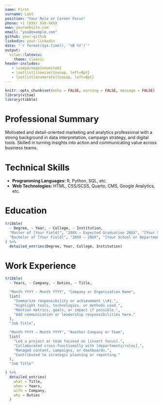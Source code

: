 ```yaml
---
name: First
surname: Last
position: "Your Role or Career Focus"
phone: +1 (XXX) XXX-XXXX
www: yourwebsite.com
email: "you@example.com"
github: your-github
linkedin: your-linkedin
date: "`r format(Sys.time(), '%B %Y')`"
output: 
  vitae::latexcv:
    theme: classic
header-includes:
   - \usepackage{enumitem}
   - \setlist[itemize]{nosep, left=0pt}
   - \setlist[enumerate]{nosep, left=0pt}
---
```


```r
knitr::opts_chunk$set(echo = FALSE, warning = FALSE, message = FALSE)
library(vitae)
library(tibble)
```

# Professional Summary

Motivated and detail-oriented marketing and analytics professional with a strong background in data interpretation, campaign strategy, and digital tools. Skilled in turning insights into action and communicating value across business teams.

# Technical Skills

- **Programming Languages:** R, Python, SQL, etc.  
- **Web Technologies:** HTML, CSS/SCSS, Quarto, CMS, Google Analytics, etc.

# Education

```r
tribble(
  ~ Degree, ~ Year, ~ College, ~ Institution,
  "Master of [Your Field]", "20XX – Expected Graduation 20XX", "[Your School or Department]", "[Your University]",
  "Bachelor of [Your Field]", "20XX – 20XX", "[Your School or Department]", "[Your University]"
) %>%
  detailed_entries(Degree, Year, College, Institution)
```

# Work Experience

```r
tribble(
  ~ Years, ~ Company, ~ Duties, ~ Title,

  "Month YYYY – Month YYYY", "Company or Organization Name",
  list(
    "Summarize responsibility or achievement \\#1.",
    "Highlight tools, technologies, or methods used.",
    "Mention metrics, goals, or impact if possible.",
    "Add communication or leadership responsibilities here."
  ),
  "Job Title",

  "Month YYYY – Month YYYY", "Another Company or Team",
  list(
    "Led a project or team focused on [insert focus].",
    "Collaborated cross-functionally with [departments/roles].",
    "Managed content, campaigns, or dashboards.",
    "Contributed to strategic planning or reporting."
  ),
  "Job Title"

) %>%
  detailed_entries(
    what = Title,
    when = Years,
    with = Company,
    why = Duties
  )
```